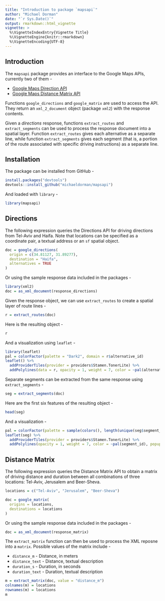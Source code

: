 ```yaml
---
title: "Introduction to package `mapsapi`"
author: "Michael Dorman"
date: "`r Sys.Date()`"
output: rmarkdown::html_vignette
vignette: >
  %\VignetteIndexEntry{Vignette Title}
  %\VignetteEngine{knitr::rmarkdown}
  %\VignetteEncoding{UTF-8}
---
```


## Introduction

The `mapsapi` package provides an interface to the Google Maps APIs, currently two of them - 

* <a href="https://developers.google.com/maps/documentation/directions/" target="_blank">Google Maps Direction API</a>
* <a href="https://developers.google.com/maps/documentation/distance-matrix/" target="_blank">Google Maps Distance Matrix API</a>

Functions `google_directions` and `google_matrix` are used to access the API. They return an `xml_2_document` object (package `xml2`) with the response contents.  

Given a *directions* response, functions `extract_routes` and `extract_segments` can be used to process the response document into a spatial layer. Function `extract_routes` gives each alternative as a separate line, while function `extract_segments` gives each segment (that is, a portion of the route associated with specific driving instructions) as a separate line.  

## Installation

The package can be installed from GitHub -

```r
install.packages("devtools")
devtools::install_github("michaeldorman/mapsapi")
```

And loaded with `library` - 

```r
library(mapsapi)
```

## Directions

The following expression queries the Directions API for driving directions from Tel-Aviv and Haifa. Note that locations can be specified as a coordinate pair, a textual address or an `sf` spatial object. 

```r
doc = google_directions(
  origin = c(34.81127, 31.89277),
  destination = "Haifa",
  alternatives = TRUE
)
```

Or using the sample response data included in the packages -

```r
library(xml2)
doc = as_xml_document(response_directions)
```

Given the response object, we can use `extract_routes` to create a spatial layer of route lines - 

```r
r = extract_routes(doc)
```

Here is the resulting object - 

```r
r
```

And a visualization using `leaflet` - 

```r
library(leaflet)
pal = colorFactor(palette = "Dark2", domain = r$alternative_id)
leaflet() %>% 
  addProviderTiles(provider = providers$Stamen.TonerLite) %>% 
  addPolylines(data = r, opacity = 1, weight = 7, color = ~pal(alternative_id))
```

Separate segments can be extracted from the same response using `extract_segments` - 

```r
seg = extract_segments(doc)
```

Here are the first six features of the resulting object - 

```r
head(seg)
```

And a visualization - 

```r
pal = colorFactor(palette = sample(colors(), length(unique(seg$segment_id))), domain = seg$segment_id)
leaflet(seg) %>% 
  addProviderTiles(provider = providers$Stamen.TonerLite) %>% 
  addPolylines(opacity = 1, weight = 7, color = ~pal(segment_id), popup = ~instructions)
```

## Distance Matrix

The following expression queries the Distance Matrix API to obtain a matrix of driving distance and duration between all combinations of three locations: Tel-Aviv, Jerusalem and Beer-Sheva. 

```r
locations = c("Tel-Aviv", "Jerusalem", "Beer-Sheva")
```

```r
doc = google_matrix(
  origins = locations,
  destinations = locations
)
```

Or using the sample response data included in the packages -

```r
doc = as_xml_document(response_matrix)
```

The `extract_matrix` function can then be used to process the XML reposne into a `matrix`. Possible values of the matrix include -

* `distance_m` - Distance, in meters
* `distance_text` - Distance, textual description
* `duration_s` - Duration, in seconds
* `duration_text` - Duration, textual description

```r
m = extract_matrix(doc, value = "distance_m")
colnames(m) = locations
rownames(m) = locations
m
```




